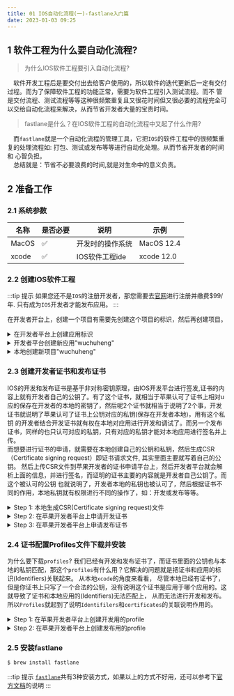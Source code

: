 ```yaml
---
title: 01 IOS自动化流程(一)-fastlane入门篇
date: 2023-01-03 09:25
---
```


## 1 软件工程为什么要自动化流程?
> 为什么IOS软件工程要引入自动化流程?  

&emsp;软件开发工程后是要交付出去给客户使用的，所以软件的迭代更新后一定有交付过程。而为了保障软件工程的功能正常，需要为软件工程引入测试流程。而不
管是交付流程、测试流程等等这种很频繁重复且又很花时间但又很必要的流程完全可以交给自动化流程来解决，从而节省开发者大量的宝贵时间。  

> fastlane是什么？在IOS软件工程的自动化流程中又起了什么作用?  

&emsp;而`fastlane`就是一个自动化流程的管理工具，它把`IOS`的软件工程中的很频繁重复的处理流程如: 打包、测试或发布等等进行自动化处理。从而节省开发者的时间和
心智负担。  
&emsp;总结就是：节省不必要浪费的时间,就是对生命中的意义负责。  

## 2 准备工作

### 2.1 系统参数
| 名称 | 是否必要 | 说明 | 示例 |
| --- | --- | --- | --- |
| MacOS | ✅ | 开发时的操作系统 | MacOS 12.4 |
| xcode | ✅ | IOS软件工程ide | xcode 12.0 |

### 2.2 创建IOS软件工程
:::tip 提示
如果您还不是`IOS`的注册开发者，那您需要去[官网](https://developer.apple.com/)进行注册并缴费$99/年.
只有成为`IOS`开发者才能发布应用。
:::

在开发者开台上，创建一个项目有需要先创建这个项目的标识，然后再创建项目。

<details>
    <summary>在开发者平台上创建应用标识</summary>
> 创建项目的标识: [Identifiers](https://developer.apple.com/account/resources/identifiers/list)
<img src='https://qiniu.wuchuheng.com/WX20230103-164852%402x.png' />
<img src='https://qiniu.wuchuheng.com/WX20230103-165058%402x.png' />
<img src='https://qiniu.wuchuheng.com/images/Screen%20Shot%202023-01-03%20at%2016.55.50.png' />
<img src='https://qiniu.wuchuheng.com/images/WX20230103-165827%402x.png' />
<img src='https://qiniu.wuchuheng.com/images/WX20230103-170130%402x.png' />
    <img src='https://qiniu.wuchuheng.com/images/WX20230103-170130%402x.png' />
    
</details>

<details>
    <summary>开发者平台创建新应用"wuchuheng"</summary>
    <img src="https://qiniu.wuchuheng.com/images/WX20230103-214143.png" />
    <img src="https://qiniu.wuchuheng.com/images/WX20230103-214503.png" />
</details>


<details>
    <summary>本地创建新项目"wuchuheng"</summary>
    <img src="https://qiniu.wuchuheng.com/images/WX20230103-104553%402x.png" />
    <img src="https://qiniu.wuchuheng.com/images/WX20230103-104850%402x.png" />
    <img src="https://qiniu.wuchuheng.com/images/WX20230103-105051%402x.png" />
    <img src="https://qiniu.wuchuheng.com/images/WX20230103-105256%402x.png" />
</details>

### 2.3 创建开发者证书和发布证书

IOS的开发和发布证书是基于非对称密钥原理，由IOS开发平台进行签发,证书的内容上就有开发者自己的公钥了。有了这个证书，就相当于苹果认可了证书上相对u
应的保存在开发者的本地的密钥了，然后呢2个证书就相当于说明了2个事，开发证书就说明了苹果认可了证书上公钥对应的私钥(保存在开发者本地)，用有这个私钥
的开发者结合开发证书就有权在本地对应用进行开发和调试了。而另一个发布证书，同样的也只认可对应的私钥，只有对应的私钥才能对本地应用进行签名并上传。  
而想要进行证书的申请，就需要在本地创建自己的公钥和私钥，然后生成CSR（Certificate signing request）即证书请求文件, 其实里面主要就写着自己的公钥。
然后上传CSR文件到苹果开发者的证书申请平台上，然后开发者平台就会解析上面的信息，并进行签名，而证明的证书主要的内容就是开发者自己公钥了。而这个被认可的公钥
也就说明了，开发者本地的私钥也被认可了，然后根据证书不同的作用，本地私钥就有权限进行不同的操作了，如：开发或发布等等。

<details>
    <summary>Step 1: 本地生成CSR(Certificate signing request)文件</summary>
在申请开发证书和发布证书前，需要自己在本地生成CSR文件。其实苹果签发的证书上的主要内容就是自己的公钥，相当于为自己公钥盖个章。所以我们这边需要有自己的
私钥和公钥，然后把自己公钥写进CSR中，送给苹果去签名，这一来，有了证书就说明了自己的公钥被认可了，而公钥被认可了，那就说明了自己的私钥也被认可了。所以
原理就这么个原理。而在`macOS`中有`keychain`能在生成CSR文件前就会自己生成对应的公钥和私钥并保存在本地了。 
    
<img src='https://qiniu.wuchuheng.com/images/Screen%20Shot%202023-01-03%20at%2016.30.30.png' />
<img src='https://qiniu.wuchuheng.com/images/WX20230103-163556%402x.png' />
<img src='https://qiniu.wuchuheng.com/images/WX20230103-163755%402x.png' />
</details>

<details>
<summary>Step 2: 在苹果开发者平台上申请开发证书</summary>
    需要到 <a href='https://developer.apple.com/account/resources/certificates/list'>这里</a>去提交我们的CSR文件，让苹果开发者平台为我们的公钥进行签发。 
    
<img src="https://qiniu.wuchuheng.com/images/WX20230103-215009.png" />
<img src="https://qiniu.wuchuheng.com/images/WX20230103-215123.png" />
并上传我们的CRS文件
<img src="https://qiniu.wuchuheng.com/images/WX20230103-215411.png" />
<img src="https://qiniu.wuchuheng.com/images/WX20230103-215632.png" />
    
</details>

<details>
<summary>Step 3: 在苹果开发者平台上申请发布证书</summary>
重上面的步骤，不过要签发的是发布证书类型的。然后也是一样下载并安装
</details>

### 2.4 证书配置Profiles文件下载并安装
为什么要下载`profiles`? 我们已经有开发和发布证书了，而证书里面的公钥也与本地的私钥匹配，那这个`profiles`有什么用？它解决的问题就是把证书和应用的标识(Identifiers)关联起来。 
从本地`xcode`的角度来看看， 尽管本地已经有证书了，但是你证书上只写了一个合法的公钥，没有说明这个证书是应用于哪个应用的。这就导致了证书和本地应用的(Identifiers)无法匹配上，
从而无法进行开发和发布。 所以`Profiles`就起到了说明`Identifilers`和`certificates`的关联说明作用的。 

<details>
<summary>Step 1: 在苹果开发者平台上创建开发用的profile</summary>
创建profile需要到[这里profiles](https://developer.apple.com/account/resources/profiles/list)进行创建并下载，然后安装到xcode(双击或直接用xcode打开)
开发用的profile文件在本地开发时，起到了说明证书(certificates)和本地应用(identifiers)之间的匹配关系。从而才能使用本地私钥对应用进行开发和调试。

    <img src='https://qiniu.wuchuheng.com/images/WX20230103-220814.png' />
    <img src='https://qiniu.wuchuheng.com/images/WX20230103-220951.png' />
    <img src='https://qiniu.wuchuheng.com/images/Screen%20Shot%202023-01-03%20at%2022.11.09.png' />
    <img src='https://qiniu.wuchuheng.com/images/WX20230103-221309.png' />
    <img src='https://qiniu.wuchuheng.com/images/WX20230103-221445.png' />
    <img src='https://qiniu.wuchuheng.com/images/WX20230103-221553.png' />
</details>

<details>
    <summary>Step 2: 在苹果开发者平台上创建发布用的profile</summary>
    步骤和上面一样，不过要选择 Distribution > App store。 因为是要用于本地应用的发布使用的。
</details>

### 2.5 安装fastlane
``` bash
$ brew install fastlane
```
:::tip 提示
[`fastlane`](https://docs.fastlane.tools/getting-started/ios/setup/)共有3种安装方式，如果以上的方式不好用，还可以参考下[官方文档](https://docs.fastlane.tools/getting-started/ios/setup/)的说明
:::

### 

